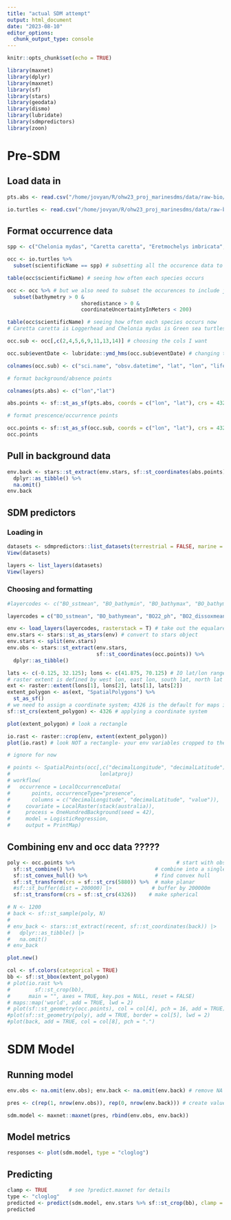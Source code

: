 ```yaml
---
title: "actual SDM attempt"
output: html_document
date: "2023-08-10"
editor_options: 
  chunk_output_type: console
---
```


```r
knitr::opts_chunk$set(echo = TRUE)
```

```r
library(maxnet)
library(dplyr)
library(maxnet)
library(sf)
library(stars)
library(geodata)
library(dismo)
library(lubridate)
library(sdmpredictors)
library(zoon)
```

# Pre-SDM

## Load data in

```r
pts.abs <- read.csv("/home/jovyan/R/ohw23_proj_marinesdms/data/raw-bio/pts_absence.csv") # X is lon and Y is lat

io.turtles <- read.csv("/home/jovyan/R/ohw23_proj_marinesdms/data/raw-bio/io-sea-turtles.csv") 
```

## Format occurrence data

```r
spp <- c("Chelonia mydas", "Caretta caretta", "Eretmochelys imbricata", "Lepidochelys olivacea", "Natator depressus", "Dermochelys coriacea") # turtle species we're interested in

occ <- io.turtles %>% 
  subset(scientificName == spp) # subsetting all the occurence data to just those turtles 

table(occ$scientificName) # seeing how often each species occurs

occ <- occ %>% # but we also need to subset the occurences to include just those in the water (not the ones on land)
  subset(bathymetry > 0 & 
                        shoredistance > 0 & 
                        coordinateUncertaintyInMeters < 200)

table(occ$scientificName) # seeing how often each species occurs now
# Caretta caretta is Loggerhead and Chelonia mydas is Green sea turtles 

occ.sub <- occ[,c(2,4,5,6,9,11,13,14)] # choosing the cols I want

occ.sub$eventDate <- lubridate::ymd_hms(occ.sub$eventDate) # changing to datetime format

colnames(occ.sub) <- c("sci.name", "obsv.datetime", "lat", "lon", "life.stage", "bathy", "SST", "SSS") # renaming
```

```r
# format background/absence points

colnames(pts.abs) <- c("lon","lat")

abs.points <- sf::st_as_sf(pts.abs, coords = c("lon", "lat"), crs = 4326)
```

```r
# format prescence/occurrence points

occ.points <- sf::st_as_sf(occ.sub, coords = c("lon", "lat"), crs = 4326)
occ.points
```

## Pull in background data

```r
env.back <- stars::st_extract(env.stars, sf::st_coordinates(abs.points)) %>% 
  dplyr::as_tibble() %>% 
  na.omit()
env.back
```

## SDM predictors

### Loading in

```r
datasets <- sdmpredictors::list_datasets(terrestrial = FALSE, marine = TRUE)
View(datasets)

layers <- list_layers(datasets)
View(layers)
```

### Choosing and formatting

```r
#layercodes <- c("BO_sstmean", "BO_bathymin", "BO_bathymax", "BO_bathymean", "BO2_chlomax_bdmean", "BO2_dissoxmin_bdmean", "BO2_dissoxmean_bdmean", "BO2_dissoxrange_bdmean", "BO2_nitratemean_bdmean", "BO2_phosphatemean_bdmean", "BO2_tempmean_bdmean", "BO2_temprange_bdmean", "BO2_salinitymean_bdmean", "BO2_salinityrange_bdmean", "BO2_tempmean_ss", "BO2_temprange_ss", "BO2_chlomean_ss") # my first go around with lots of env variables (hint this takes FORever)

layercodes = c("BO_sstmean", "BO_bathymean", "BO22_ph", "BO2_dissoxmean_bdmean", "BO2_salinitymean_ss") # the env variables I chose from SDMpredictors

env <- load_layers(layercodes, rasterstack = T) # take out the equalarea arg or you will be sad AND add rasterstack = T
env.stars <- stars::st_as_stars(env) # convert to stars object
env.stars <- split(env.stars)
env.obs <- stars::st_extract(env.stars,
                             sf::st_coordinates(occ.points)) %>%
  dplyr::as_tibble()

lats <- c(-0.125, 32.125); lons <- c(41.875, 70.125) # IO lat/lon range
# raster extent is defined by west lon, east lon, south lat, north lat
ext <- raster::extent(lons[1], lons[2], lats[1], lats[2])
extent_polygon <- as(ext, "SpatialPolygons") %>% 
  st_as_sf()
# we need to assign a coordinate system; 4326 is the default for maps in sf
sf::st_crs(extent_polygon) <- 4326 # applying a coordinate system

plot(extent_polygon) # look a rectangle

io.rast <- raster::crop(env, extent(extent_polygon))
plot(io.rast) # look NOT a rectangle- your env variables cropped to the Indian Ocean!
```

```r
# ignore for now

# points <- SpatialPoints(occ[,c("decimalLongitude", "decimalLatitude")],
#                             lonlatproj)
# workflow(
#   occurrence = LocalOccurrenceData(
#       points, occurrenceType="presence",
#       columns = c("decimalLongitude", "decimalLatitude", "value")), 
#     covariate = LocalRaster(stack(australia)),
#     process = OneHundredBackground(seed = 42),
#     model = LogisticRegression,
#     output = PrintMap)
```

## Combining env and occ data ?????

```r
poly <- occ.points %>%                                 # start with obs
  sf::st_combine() %>%                          # combine into a single multipoint
  sf::st_convex_hull() %>%                      # find convex hull
  sf::st_transform(crs = sf::st_crs(5880)) %>%  # make planar
  #sf::st_buffer(dist = 200000) |>             # buffer by 200000m
  sf::st_transform(crs = sf::st_crs(4326))    # make spherical
```

```r
# N <- 1200
# back <- sf::st_sample(poly, N)
# 
# env_back <- stars::st_extract(recent, sf::st_coordinates(back)) |>
#   dplyr::as_tibble() |>
#   na.omit()
# env_back

plot.new()

col <- sf.colors(categorical = TRUE)
bb <- sf::st_bbox(extent_polygon)
# plot(io.rast %>%  
#        sf::st_crop(bb), 
#      main = "", axes = TRUE, key.pos = NULL, reset = FALSE)
# maps::map('world', add = TRUE, lwd = 2)
# plot(sf::st_geometry(occ.points), col = col[4], pch = 16, add = TRUE)
#plot(sf::st_geometry(poly), add = TRUE, border = col[5], lwd = 2)
#plot(back, add = TRUE, col = col[8], pch = ".")
```

# SDM Model

## Running model

```r
env.obs <- na.omit(env.obs); env.back <- na.omit(env.back) # remove NA values

pres <- c(rep(1, nrow(env.obs)), rep(0, nrow(env.back))) # create values of 1 for presence data and 0 for absence data

sdm.model <- maxnet::maxnet(pres, rbind(env.obs, env.back))
```

## Model metrics

```r
responses <- plot(sdm.model, type = "cloglog")
```

## Predicting

```r
clamp <- TRUE       # see ?predict.maxnet for details
type <- "cloglog"
predicted <- predict(sdm.model, env.stars %>% sf::st_crop(bb), clamp = clamp, type = type)
predicted
```

